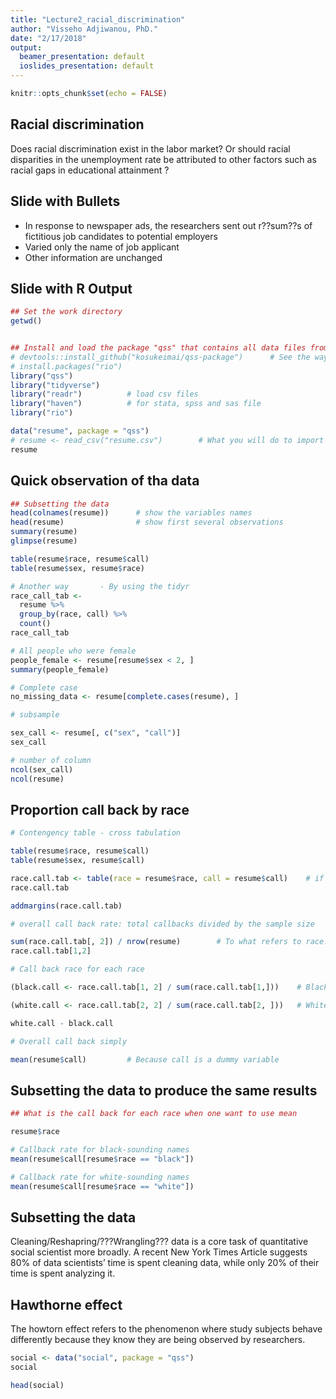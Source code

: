 ```yaml
---
title: "Lecture2_racial_discrimination"
author: "Visseho Adjiwanou, PhD."
date: "2/17/2018"
output:
  beamer_presentation: default
  ioslides_presentation: default
---
```


```r
knitr::opts_chunk$set(echo = FALSE)
```

## Racial discrimination

Does racial discrimination exist in the labor market? Or should racial disparities in the unemployment rate be attributed to other factors such as racial gaps in educational attainment ?


## Slide with Bullets

- In response to newspaper ads, the researchers sent out r??sum??s of fictitious job candidates to potential employers
- Varied only the name of job applicant
- Other information are unchanged


## Slide with R Output

```r

## Set the work directory
getwd()


## Install and load the package "qss" that contains all data files from the book QSS - Imai Kosuke
# devtools::install_github("kosukeimai/qss-package")      # See the way the package is installed
# install.packages("rio")
library("qss")
library("tidyverse")
library("readr")          # load csv files
library("haven")          # for stata, spss and sas file
library("rio")

data("resume", package = "qss")
# resume <- read_csv("resume.csv")        # What you will do to import the data (remember your directory)
resume

```


## Quick observation of tha data

```r

## Subsetting the data
head(colnames(resume))      # show the variables names
head(resume)                # show first several observations
summary(resume)
glimpse(resume)

table(resume$race, resume$call)
table(resume$sex, resume$race)

# Another way       - By using the tidyr
race_call_tab <- 
  resume %>%
  group_by(race, call) %>%
  count()
race_call_tab

# All people who were female
people_female <- resume[resume$sex < 2, ]
summary(people_female)

# Complete case
no_missing_data <- resume[complete.cases(resume), ]

# subsample

sex_call <- resume[, c("sex", "call")]
sex_call

# number of column
ncol(sex_call)
ncol(resume)

```


## Proportion call back by race


```r

# Contengency table - cross tabulation 

table(resume$race, resume$call)
table(resume$sex, resume$call)

race.call.tab <- table(race = resume$race, call = resume$call)    # if you want to re-use the table later
race.call.tab

addmargins(race.call.tab)

# overall call back rate: total callbacks divided by the sample size

sum(race.call.tab[, 2]) / nrow(resume)        # To what refers to race.call.table[, 2]
race.call.tab[1,2]

# Call back race for each race

(black.call <- race.call.tab[1, 2] / sum(race.call.tab[1,]))    # Black

(white.call <- race.call.tab[2, 2] / sum(race.call.tab[2, ]))   # White

white.call - black.call

# Overall call back simply

mean(resume$call)         # Because call is a dummy variable

```


## Subsetting the data to produce the same results

```r

## What is the call back for each race when one want to use mean

resume$race

# Callback rate for black-sounding names
mean(resume$call[resume$race == "black"])

# Callback rate for white-sounding names
mean(resume$call[resume$race == "white"])


``` 

## Subsetting the data 

Cleaning/Reshapring/???Wrangling??? data is a core task of quantitative social scientist more broadly. A recent New York Times Article suggests 80% of data scientists' time is spent cleaning data, while only 20% of their time is spent analyzing it.



## Hawthorne effect

The howtorn effect refers to the phenomenon where study subjects behave differently because they know they are being observed by researchers.

```r
social <- data("social", package = "qss")
social

head(social)


```





